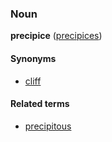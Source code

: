===Noun===
'''precipice''' ([[precipices]])

====Synonyms====
*[[cliff]]

====Related terms====
*[[precipitous]]